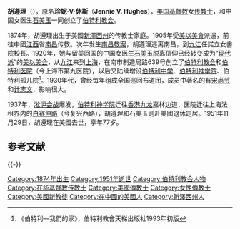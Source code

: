 '''胡遵理'''（{{bd|1874年||1951年|11月29日|catIdx=Hughes}}），原名'''珍妮·V·休斯'''（'''Jennie V. Hughes'''），[[美国|美国]][[基督教|基督教]]女[[传教士|传教士]]，和中国女医生[[石美玉|石美玉]]一同创立了[[伯特利教会|伯特利教会]]。

1874年，胡遵理出生于美國[[新澤西州|新澤西州]]的传教士家庭。1905年受[[美以美會|美以美會]]派遣，前往中國[[江西|江西]]省[[南昌|南昌]]传教。次年发生[[南昌教案|南昌教案]]，胡遵理逃离南昌，到[[九江|九江]]任諾立女書院校長。1920年，她与留美回国的中国女医生[[石美玉|石美玉]]脱离信仰已经转变成为“[[现代派|现代派]]”的[[美以美会|美以美会]]，从[[九江|九江]]来到[[上海|上海]]，在南市制造局路639号创立了[[伯特利教会|伯特利教会]]和[[伯特利医院|伯特利医院]]（今上海市第九医院），以后又陆续增设[[伯特利中学|伯特利中学]]、[[伯特利神学院|伯特利神学院]]、伯特利孤儿院<ref>《伯特利—我們的家》，伯特利教會天梯出版社1993年初版</ref>。1930年代，曾经每年组成全国巡回布道团，成员中著名的有[[宋尚节|宋尚节]]和[[计志文|计志文]]，影响很大。

1937年，[[淞沪会战|淞沪会战]]爆发，[[伯特利神学院|伯特利神学院]]迁往[[香港|香港]][[九龙|九龙]]嘉林边道，医院迁往上海法租界内的[[白赛仲路|白赛仲路]]（今复兴西路），胡遵理和石美玉则赴美國退休定居。1951年11月29日，胡遵理在美國去世，享年77岁。

==参考文献==
<div class="references-small">
<references />
</div>

{{-}}
{{中国基督教史|ROC}}
{{上海基督教传教士}}

{{DEFAULTSORT:Hughes, Jennie V.}}
[[Category:1874年出生|Category:1874年出生]]
[[Category:1951年逝世|Category:1951年逝世]]
[[Category:伯特利教会人物|Category:伯特利教会人物]]
[[Category:在华基督教传教士|Category:在华基督教传教士]]
[[Category:美國傳教士|Category:美國傳教士]]
[[Category:女性傳教士|Category:女性傳教士]]
[[Category:美國新教徒|Category:美國新教徒]]
[[Category:在中國的美國人|Category:在中國的美國人]]
[[Category:新澤西州人|Category:新澤西州人]]
